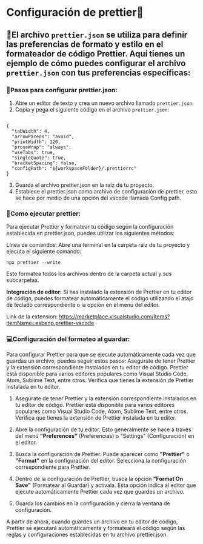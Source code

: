 
# Configuración de prettier🔧

## 📌El archivo `prettier.json` se utiliza para definir las preferencias de formato y estilo en el formateador de código Prettier. Aquí tienes un ejemplo de cómo puedes configurar el archivo `prettier.json` con tus preferencias específicas:

### **🐾Pasos para configurar prettier.json:**

1. Abre un editor de texto y crea un nuevo archivo llamado `prettier.json`.
2. Copia y pega el siguiente código en el archivo `prettier.json`:

<Code>
{
  "tabWidth": 4,
  "arrowParens": "avoid",
  "printWidth": 120,
  "proseWrap": "always",
  "useTabs": true,
  "singleQuote": true,
  "bracketSpacing": false,
  "configPath": "${workspaceFolder}/.prettierrc"
}
</Code>

3. Guarda el archivo prettier.json en la raíz de tu proyecto.
4. Establece el prettier.json como archivo de configuración de prettier, esto se hace por medio de una opción del vscode llamada Config path.

### **🚀Como ejecutar prettier:**

Para ejecutar Prettier y formatear tu código según la configuración establecida en prettier.json, puedes utilizar los siguientes métodos:

Línea de comandos: Abre una terminal en la carpeta raíz de tu proyecto y ejecuta el siguiente comando:

<Code>npx prettier --write</Code>

Esto formatea todos los archivos dentro de la carpeta actual y sus subcarpetas.

**Integración de editor:** Si has instalado la extensión de Prettier en tu editor de código, puedes formatear automáticamente el código utilizando el atajo de teclado correspondiente o la opción en el menú del editor.

Link de la extension: https://marketplace.visualstudio.com/items?itemName=esbenp.prettier-vscode

### **💻Configuración del formateo al guardar:**

Para configurar Prettier para que se ejecute automáticamente cada vez que guardas un archivo, puedes seguir estos pasos:
Asegúrate de tener Prettier y la extensión correspondiente instalados en tu editor de código. Prettier está disponible para varios editores populares como Visual Studio Code, Atom, Sublime Text, entre otros. Verifica que tienes la extensión de Prettier instalada en tu editor.

1. Asegúrate de tener Prettier y la extensión correspondiente instalados en tu editor de código. Prettier está disponible para varios editores populares como Visual Studio Code, Atom, Sublime Text, entre otros. Verifica que tienes la extensión de Prettier instalada en tu editor.

2. Abre la configuración de tu editor. Esto generalmente se hace a través del menú **"Preferences"** (Preferencias) o "Settings" (Configuración) en el editor.

3. Busca la configuración de Prettier. Puede aparecer como **"Prettier"** o **"Format"** en la configuración del editor. Selecciona la configuración correspondiente para Prettier.

4. Dentro de la configuración de Prettier, busca la opción **"Format On Save"** (Formatear al Guardar) y actívala. Esta opción indica al editor que ejecute automáticamente Prettier cada vez que guardes un archivo.

5. Guarda los cambios en la configuración y cierra la ventana de configuración.

A partir de ahora, cuando guardes un archivo en tu editor de código, Prettier se ejecutará automáticamente y formateará el código según las reglas y configuraciones establecidas en tu archivo prettier.json.
